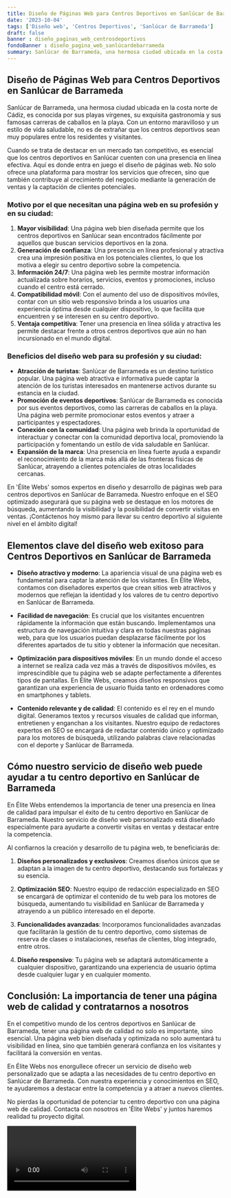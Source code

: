 ```yaml
---
title: Diseño de Páginas Web para Centros Deportivos en Sanlúcar de Barrameda
date: '2023-10-04'
tags: ['Diseño web', 'Centros Deportivos', 'Sanlúcar de Barrameda']
draft: false
banner : diseño_paginas_web_centrosdeportivos
fondoBanner : diseño_pagina_web_sanlúcardebarrameda
summary: Sanlúcar de Barrameda, una hermosa ciudad ubicada en la costa norte de Cádiz, es conocida por sus playas vírgenes, su exquisita gastronomía y sus famosas carreras de caballos en la playa. Con un entorno maravilloso y un estilo de vida saludable, no es de extrañar que los centros deportivos sean muy populares entre los residentes y visitantes.
---
```


## Diseño de Páginas Web para Centros Deportivos en Sanlúcar de Barrameda

Sanlúcar de Barrameda, una hermosa ciudad ubicada en la costa norte de Cádiz, es conocida por sus playas vírgenes, su exquisita gastronomía y sus famosas carreras de caballos en la playa. Con un entorno maravilloso y un estilo de vida saludable, no es de extrañar que los centros deportivos sean muy populares entre los residentes y visitantes.

Cuando se trata de destacar en un mercado tan competitivo, es esencial que los centros deportivos en Sanlúcar cuenten con una presencia en línea efectiva. Aquí es donde entra en juego el diseño de páginas web. No solo ofrece una plataforma para mostrar los servicios que ofrecen, sino que también contribuye al crecimiento del negocio mediante la generación de ventas y la captación de clientes potenciales.

### Motivo por el que necesitan una página web en su profesión y en su ciudad:

1. **Mayor visibilidad**: Una página web bien diseñada permite que los centros deportivos en Sanlúcar sean encontrados fácilmente por aquellos que buscan servicios deportivos en la zona.
2. **Generación de confianza**: Una presencia en línea profesional y atractiva crea una impresión positiva en los potenciales clientes, lo que los motiva a elegir su centro deportivo sobre la competencia.
3. **Información 24/7**: Una página web les permite mostrar información actualizada sobre horarios, servicios, eventos y promociones, incluso cuando el centro está cerrado.
4. **Compatibilidad móvil**: Con el aumento del uso de dispositivos móviles, contar con un sitio web responsivo brinda a los usuarios una experiencia óptima desde cualquier dispositivo, lo que facilita que encuentren y se interesen en su centro deportivo.
5. **Ventaja competitiva**: Tener una presencia en línea sólida y atractiva les permite destacar frente a otros centros deportivos que aún no han incursionado en el mundo digital.

### Beneficios del diseño web para su profesión y su ciudad:

- **Atracción de turistas**: Sanlúcar de Barrameda es un destino turístico popular. Una página web atractiva e informativa puede captar la atención de los turistas interesados en mantenerse activos durante su estancia en la ciudad.
- **Promoción de eventos deportivos**: Sanlúcar de Barrameda es conocida por sus eventos deportivos, como las carreras de caballos en la playa. Una página web permite promocionar estos eventos y atraer a participantes y espectadores.
- **Conexión con la comunidad**: Una página web brinda la oportunidad de interactuar y conectar con la comunidad deportiva local, promoviendo la participación y fomentando un estilo de vida saludable en Sanlúcar.
- **Expansión de la marca**: Una presencia en línea fuerte ayuda a expandir el reconocimiento de la marca más allá de las fronteras físicas de Sanlúcar, atrayendo a clientes potenciales de otras localidades cercanas.

En 'Élite Webs' somos expertos en diseño y desarrollo de páginas web para centros deportivos en Sanlúcar de Barrameda. Nuestro enfoque en el SEO optimizado asegurará que su página web se destaque en los motores de búsqueda, aumentando la visibilidad y la posibilidad de convertir visitas en ventas. ¡Contáctenos hoy mismo para llevar su centro deportivo al siguiente nivel en el ámbito digital!

<GifSeo />

<Cta />

## Elementos clave del diseño web exitoso para Centros Deportivos en Sanlúcar de Barrameda

- **Diseño atractivo y moderno**: La apariencia visual de una página web es fundamental para captar la atención de los visitantes. En Élite Webs, contamos con diseñadores expertos que crean sitios web atractivos y modernos que reflejan la identidad y los valores de tu centro deportivo en Sanlúcar de Barrameda.

- **Facilidad de navegación**: Es crucial que los visitantes encuentren rápidamente la información que están buscando. Implementamos una estructura de navegación intuitiva y clara en todas nuestras páginas web, para que los usuarios puedan desplazarse fácilmente por los diferentes apartados de tu sitio y obtener la información que necesitan.

- **Optimización para dispositivos móviles**: En un mundo donde el acceso a internet se realiza cada vez más a través de dispositivos móviles, es imprescindible que tu página web se adapte perfectamente a diferentes tipos de pantallas. En Élite Webs, creamos diseños responsivos que garantizan una experiencia de usuario fluida tanto en ordenadores como en smartphones y tablets.

- **Contenido relevante y de calidad**: El contenido es el rey en el mundo digital. Generamos textos y recursos visuales de calidad que informan, entretienen y enganchan a los visitantes. Nuestro equipo de redactores expertos en SEO se encargará de redactar contenido único y optimizado para los motores de búsqueda, utilizando palabras clave relacionadas con el deporte y Sanlúcar de Barrameda.

## Cómo nuestro servicio de diseño web puede ayudar a tu centro deportivo en Sanlúcar de Barrameda

En Élite Webs entendemos la importancia de tener una presencia en línea de calidad para impulsar el éxito de tu centro deportivo en Sanlúcar de Barrameda. Nuestro servicio de diseño web personalizado está diseñado especialmente para ayudarte a convertir visitas en ventas y destacar entre la competencia.

Al confiarnos la creación y desarrollo de tu página web, te beneficiarás de:

1. **Diseños personalizados y exclusivos**: Creamos diseños únicos que se adaptan a la imagen de tu centro deportivo, destacando sus fortalezas y su esencia.

2. **Optimización SEO**: Nuestro equipo de redacción especializado en SEO se encargará de optimizar el contenido de tu web para los motores de búsqueda, aumentando tu visibilidad en Sanlúcar de Barrameda y atrayendo a un público interesado en el deporte.

3. **Funcionalidades avanzadas**: Incorporamos funcionalidades avanzadas que facilitarán la gestión de tu centro deportivo, como sistemas de reserva de clases o instalaciones, reseñas de clientes, blog integrado, entre otros.

4. **Diseño responsivo**: Tu página web se adaptará automáticamente a cualquier dispositivo, garantizando una experiencia de usuario óptima desde cualquier lugar y en cualquier momento.

## Conclusión: La importancia de tener una página web de calidad y contratarnos a nosotros

En el competitivo mundo de los centros deportivos en Sanlúcar de Barrameda, tener una página web de calidad no solo es importante, sino esencial. Una página web bien diseñada y optimizada no solo aumentará tu visibilidad en línea, sino que también generará confianza en los visitantes y facilitará la conversión en ventas.

En Élite Webs nos enorgullece ofrecer un servicio de diseño web personalizado que se adapta a las necesidades de tu centro deportivo en Sanlúcar de Barrameda. Con nuestra experiencia y conocimientos en SEO, te ayudaremos a destacar entre la competencia y a atraer a nuevos clientes.

No pierdas la oportunidad de potenciar tu centro deportivo con una página web de calidad. Contacta con nosotros en 'Élite Webs' y juntos haremos realidad tu proyecto digital.

<Video />

<CtaBot job='Centros Deportivos' city='Sanlúcar de Barrameda'/>

<Gmaps query='Sanlúcar de Barrameda+españa+maps' />